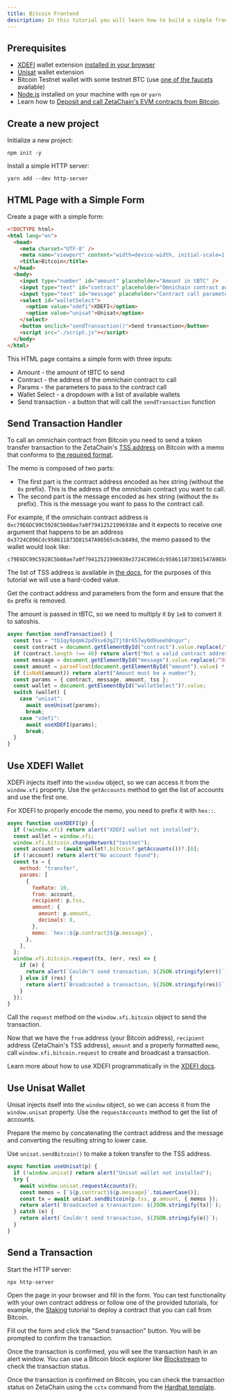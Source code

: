 ```yaml
---
title: Bitcoin Frontend
description: In this tutorial you will learn how to build a simple frontend application that let's you call omnichain contract on ZetaChain from Bitcoin using a browser wallet extension.
---
```


## Prerequisites

- [XDEFI](https://xdefi.io/) wallet extension [installed in your
  browser](https://www.xdefi.io/article/create-wallet-new/)
- [Unisat](https://docs.unisat.io/) wallet extension
- Bitcoin Testnet wallet with some testnet BTC (use [one of the
  faucets](https://coinfaucet.eu/en/btc-testnet/) available)
- [Node.js](https://nodejs.org/en/) installed on your machine with `npm` or
  `yarn`
- Learn how to [Deposit and call ZetaChain's EVM contracts from
  Bitcoin](/developers/evm/bitcoin/).

## Create a new project

Initialize a new project:

```
npm init -y
```

Install a simple HTTP server:

```
yarn add --dev http-server
```

## HTML Page with a Simple Form

Create a page with a simple form:

```html filename="index.html"
<!DOCTYPE html>
<html lang="en">
  <head>
    <meta charset="UTF-8" />
    <meta name="viewport" content="width=device-width, initial-scale=1.0" />
    <title>Bitcoin</title>
  </head>
  <body>
    <input type="number" id="amount" placeholder="Amount in tBTC" />
    <input type="text" id="contract" placeholder="Omnichain contract address" />
    <input type="text" id="message" placeholder="Contract call parameters" />
    <select id="walletSelect">
      <option value="xdefi">XDEFI</option>
      <option value="unisat">Unisat</option>
    </select>
    <button onclick="sendTransaction()">Send transaction</button>
    <script src="./script.js"></script>
  </body>
</html>
```

This HTML page contains a simple form with three inputs:

- Amount - the amount of tBTC to send
- Contract - the address of the omnichain contract to call
- Params - the parameters to pass to the contract call
- Wallet Select - a dropdown with a list of available wallets
- Send transaction - a button that will call the `sendTransaction` function

## Send Transaction Handler

To call an omnichain contract from Bitcoin you need to send a token transfer
transaction to the ZetaChain's [TSS address](/reference/network/contracts) on
Bitcoin with a memo that conforms to [the required
format](/developers/evm/bitcoin).

The memo is composed of two parts:

- The first part is the contract address encoded as hex string (without the `0x`
  prefix). This is the address of the omnichain contract you want to call.
- The second part is the message encoded as hex string (without the `0x`
  prefix). This is the message you want to pass to the contract call.

For example, if the omnichain contract address is
`0xc79E6DC99C5928C5b08ae7a0f79412521996938e` and it expects to receive one
argument that happens to be an address
`0x3724C896Cdc958611873D81547A98565c8cb849d`, the memo passed to the wallet
would look like:

```
c79E6DC99C5928C5b08ae7a0f79412521996938e3724C896Cdc958611873D81547A98565c8cb849d
```

The list of TSS address is available in [the
docs](/reference/network/contracts), for the purposes of this tutorial we will
use a hard-coded value.

Get the contract address and parameters from the form and ensure that the `0x`
prefix is removed.

The amount is passed in tBTC, so we need to multiply it by `1e8` to convert it
to satoshis.

```js filename="script.js"
async function sendTransaction() {
  const tss = "tb1qy9pqmk2pd9sv63g27jt8r657wy0d9ueeh0nqur";
  const contract = document.getElementById("contract").value.replace(/^0x/, "");
  if (contract.length !== 40) return alert("Not a valid contract address");
  const message = document.getElementById("message").value.replace(/^0x/, "");
  const amount = parseFloat(document.getElementById("amount").value) * 1e8;
  if (isNaN(amount)) return alert("Amount must be a number");
  const params = { contract, message, amount, tss };
  const wallet = document.getElementById("walletSelect")?.value;
  switch (wallet) {
    case "unisat":
      await useUnisat(params);
      break;
    case "xdefi":
      await useXDEFI(params);
      break;
  }
}
```

## Use XDEFI Wallet

XDEFI injects itself into the `window` object, so we can access it from the
`window.xfi` property. Use the `getAccounts` method to get the list of accounts
and use the first one.

For XDEFI to properly encode the memo, you need to prefix it with `hex::`.

```javascript filename="script.js"
async function useXDEFI(p) {
  if (!window.xfi) return alert("XDEFI wallet not installed");
  const wallet = window.xfi;
  window.xfi.bitcoin.changeNetwork("testnet");
  const account = (await wallet?.bitcoin?.getAccounts())?.[0];
  if (!account) return alert("No account found");
  const tx = {
    method: "transfer",
    params: [
      {
        feeRate: 10,
        from: account,
        recipient: p.tss,
        amount: {
          amount: p.amount,
          decimals: 8,
        },
        memo: `hex::${p.contract}${p.message}`,
      },
    ],
  };
  window.xfi.bitcoin.request(tx, (err, res) => {
    if (e) {
      return alert(`Couldn't send transaction, ${JSON.stringify(err)}`);
    } else if (res) {
      return alert(`Broadcasted a transaction, ${JSON.stringify(res)}`);
    }
  });
}
```

Call the `request` method on the `window.xfi.bitcoin` object to send the
transaction.

Now that we have the `from` address (your Bitcoin address), `recipient` address
(ZetaChain's TSS address), `amount` and a properly formatted `memo`, call
`window.xfi.bitcoin.request` to create and broadcast a transaction.

Learn more about how to use XDEFI programmatically in the [XDEFI
docs](https://docs.xdefi.io/).

## Use Unisat Wallet

Unisat injects itself into the `window` object, so we can access it from the
`window.unisat` property. Use the `requestAccounts` method to get the list of
accounts.

Prepare the memo by concatenating the contract address and the message and
converting the resulting string to lower case.

Use `unisat.sendBitcoin()` to make a token transfer to the TSS address.

```js filename="script.js"
async function useUnisat(p) {
  if (!window.unisat) return alert("Unisat wallet not installed");
  try {
    await window.unisat.requestAccounts();
    const memos = [`${p.contract}${p.message}`.toLowerCase()];
    const tx = await unisat.sendBitcoin(p.tss, p.amount, { memos });
    return alert(`Broadcasted a transaction: ${JSON.stringify(tx)}`);
  } catch (e) {
    return alert(`Couldn't send transaction, ${JSON.stringify(e)}`);
  }
}
```

## Send a Transaction

Start the HTTP server:

```
npx http-server
```

Open the page in your browser and fill in the form. You can test functionality
with your own contract address or follow one of the provided tutorials, for
example, the [Staking](/developers/tutorials/staking/) tutorial to deploy a
contract that you can call from Bitcoin.

Fill out the form and click the "Send transaction" button. You will be prompted
to confirm the transaction.

Once the transaction is confirmed, you will see the transaction hash in an alert
window. You can use a Bitcoin block explorer like
[Blockstream](https://blockstream.info/testnet/) to check the transaction
status.

Once the transaction is confirmed on Bitcoin, you can check the transaction
status on ZetaChain using the `cctx` command from the [Hardhat
template](https://github.com/zeta-chain/template).
